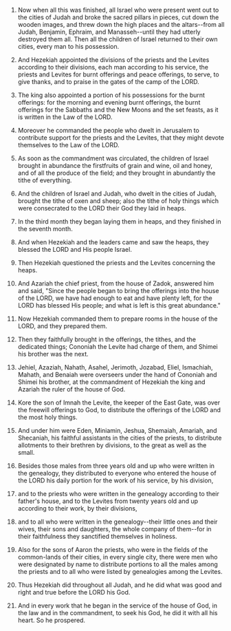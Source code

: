 
1. Now when all this was finished, all Israel who were present went out to the cities of Judah and broke the sacred pillars in pieces, cut down the wooden images, and threw down the high places and the altars--from all Judah, Benjamin, Ephraim, and Manasseh--until they had utterly destroyed them all. Then all the children of Israel returned to their own cities, every man to his possession.

2. And Hezekiah appointed the divisions of the priests and the Levites according to their divisions, each man according to his service, the priests and Levites for burnt offerings and peace offerings, to serve, to give thanks, and to praise in the gates of the camp of the LORD.

3. The king also appointed a portion of his possessions for the burnt offerings: for the morning and evening burnt offerings, the burnt offerings for the Sabbaths and the New Moons and the set feasts, as it is written in the Law of the LORD.

4. Moreover he commanded the people who dwelt in Jerusalem to contribute support for the priests and the Levites, that they might devote themselves to the Law of the LORD.

5. As soon as the commandment was circulated, the children of Israel brought in abundance the firstfruits of grain and wine, oil and honey, and of all the produce of the field; and they brought in abundantly the tithe of everything.

6. And the children of Israel and Judah, who dwelt in the cities of Judah, brought the tithe of oxen and sheep; also the tithe of holy things which were consecrated to the LORD their God they laid in heaps.

7. In the third month they began laying them in heaps, and they finished in the seventh month.

8. And when Hezekiah and the leaders came and saw the heaps, they blessed the LORD and His people Israel.

9. Then Hezekiah questioned the priests and the Levites concerning the heaps.

10. And Azariah the chief priest, from the house of Zadok, answered him and said, "Since the people began to bring the offerings into the house of the LORD, we have had enough to eat and have plenty left, for the LORD has blessed His people; and what is left is this great abundance."

11. Now Hezekiah commanded them to prepare rooms in the house of the LORD, and they prepared them.

12. Then they faithfully brought in the offerings, the tithes, and the dedicated things; Cononiah the Levite had charge of them, and Shimei his brother was the next.

13. Jehiel, Azaziah, Nahath, Asahel, Jerimoth, Jozabad, Eliel, Ismachiah, Mahath, and Benaiah were overseers under the hand of Cononiah and Shimei his brother, at the commandment of Hezekiah the king and Azariah the ruler of the house of God.

14. Kore the son of Imnah the Levite, the keeper of the East Gate, was over the freewill offerings to God, to distribute the offerings of the LORD and the most holy things.

15. And under him were Eden, Miniamin, Jeshua, Shemaiah, Amariah, and Shecaniah, his faithful assistants in the cities of the priests, to distribute allotments to their brethren by divisions, to the great as well as the small.

16. Besides those males from three years old and up who were written in the genealogy, they distributed to everyone who entered the house of the LORD his daily portion for the work of his service, by his division,

17. and to the priests who were written in the genealogy according to their father's house, and to the Levites from twenty years old and up according to their work, by their divisions,

18. and to all who were written in the genealogy--their little ones and their wives, their sons and daughters, the whole company of them--for in their faithfulness they sanctified themselves in holiness.

19. Also for the sons of Aaron the priests, who were in the fields of the common-lands of their cities, in every single city, there were men who were designated by name to distribute portions to all the males among the priests and to all who were listed by genealogies among the Levites.

20. Thus Hezekiah did throughout all Judah, and he did what was good and right and true before the LORD his God.

21. And in every work that he began in the service of the house of God, in the law and in the commandment, to seek his God, he did it with all his heart. So he prospered.


